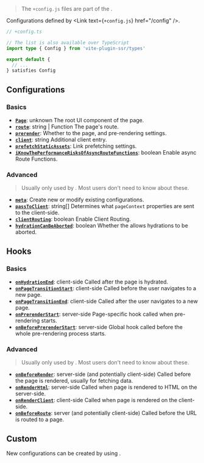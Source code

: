 
> The `+config.js` files are part of the <Link text="V1 design" href="/migration/v1-design" />.

Configurations defined by <Link text={<code>+config.js</code>} href="/config" />.

```ts
// +config.ts

// The list is also available over TypeScript
import type { Config } from 'vite-plugin-ssr/types'

export default {
  // ...
} satisfies Config
```

## Configurations

### Basics

- [**`Page`**](/Page): <TextType>unknown</TextType> The root UI component of the page.
- [**`route`**](/routing): <TextType>string | Function</TextType> The page's route.
- [**`prerender`**](/prerender-config): Whether to <Link text="pre-render" href="/preredering" /> the page, and pre-rendering settings.
- [**`client`**](/client): <TextType>string</TextType> Additional client entry.
- [**`prefetchStaticAssets`**](/clientRouting#link-prefetching): Link prefetching settings.
- [**`iKnowThePerformanceRisksOfAsyncRouteFunctions`**](/route-function#async): <TextType>boolean</TextType> Enable async Route Functions.

### Advanced

> Usually only used by <Link href="/vike-packages" noBreadcrumb />. Most users don't need to know about these.

- [**`meta`**](/meta): Create new or modify existing configurations.
- [**`passToClient`**](/passToClient): <TextType>string[]</TextType> Determines what `pageContext` properties are sent to the client-side.
- [**`clientRouting`**](/clientRouting): <TextType>boolean</TextType> Enable Client Routing.
- [**`hydrationCanBeAborted`**](/clientRouting#usage-options): <TextType>boolean</TextType>  Whether the <Link text="UI framework" href="/ui-framework" /> allows hydrations to be aborted.

## Hooks

### Basics

- [**`onHydrationEnd`**](/clientRouting#usage-options): <TextEnv>client-side</TextEnv> Called after the page is hydrated.
- [**`onPageTransitionStart`**](/clientRouting#usage-options): <TextEnv>client-side</TextEnv> Called before the user navigates to a new page.
- [**`onPageTransitionEnd`**](/clientRouting#usage-options): <TextEnv>client-side</TextEnv> Called after the user navigates to a new page.
- [**`onPrerenderStart`**](/onPrerenderStart): <TextEnv>server-side</TextEnv> Page-specific hook called when pre-rendering starts.
- [**`onBeforePrerenderStart`**](/onBeforePrerenderStart): <TextEnv>server-side</TextEnv> Global hook called before the whole pre-rendering process starts.

### Advanced

> Usually only used by <Link href="/vike-packages" noBreadcrumb />. Most users don't need to know about these.

- [**`onBeforeRender`**](/onBeforeRender): <TextEnv>server-side (and potentially client-side)</TextEnv> Called before the page is rendered, usually for fetching data.
- [**`onRenderHtml`**](/onRenderHtml): <TextEnv>server-side</TextEnv> Called when page is rendered to HTML on the server-side.
- [**`onRenderClient`**](/onRenderClient): <TextEnv>client-side</TextEnv> Called when page is rendered on the client-side.
- [**`onBeforeRoute`**](/onBeforeRoute): <TextEnv>server (and potentially client-side)</TextEnv> Called before the URL is routed to a page.

## Custom

New configurations can be created by using <Link text="meta" href="/meta" />.
